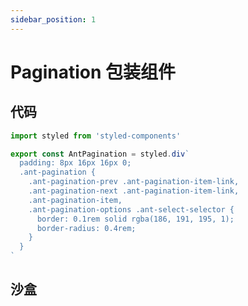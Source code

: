 ```yaml
---
sidebar_position: 1
---
```


# Pagination 包装组件

## 代码

```jsx title="src/components/mix/AntPagination.jsx"
import styled from 'styled-components'

export const AntPagination = styled.div`
  padding: 8px 16px 16px 0;
  .ant-pagination {
    .ant-pagination-prev .ant-pagination-item-link,
    .ant-pagination-next .ant-pagination-item-link,
    .ant-pagination-item,
    .ant-pagination-options .ant-select-selector {
      border: 0.1rem solid rgba(186, 191, 195, 1);
      border-radius: 0.4rem;
    }
  }
`
```

## 沙盒


<EmbedSandBox src='https://codesandbox.io/embed/zu-jian-wai-ke-antpagination-p2nkc2?fontsize=14&hidenavigation=1&theme=dark'></EmbedSandBox>
